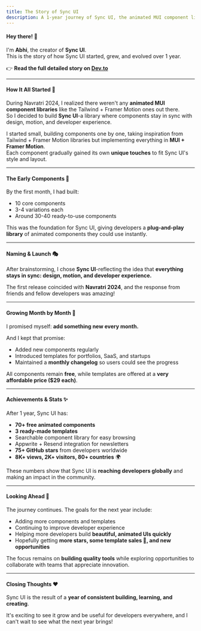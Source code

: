 ```yaml
---
title: The Story of Sync UI
description: A 1-year journey of Sync UI, the animated MUI component library
---
```


#### Hey there! 👋

I'm **Abhi**, the creator of **Sync UI**.  
This is the story of how Sync UI started, grew, and evolved over 1 year.

👉 **Read the full detailed story on [Dev.to](https://dev.to/abhivarde/my-sync-ui-journey-from-navratri-2024-to-navratri-2025-74j)**

---

#### How It All Started 🚀

During Navratri 2024, I realized there weren't any **animated MUI component libraries** like the Tailwind + Framer Motion ones out there.  
So I decided to build **Sync UI**-a library where components stay in sync with design, motion, and developer experience.

I started small, building components one by one, taking inspiration from Tailwind + Framer Motion libraries but implementing everything in **MUI + Framer Motion**.  
Each component gradually gained its own **unique touches** to fit Sync UI's style and layout.

---

#### The Early Components 🐣

By the first month, I had built:

- 10 core components  
- 3-4 variations each  
- Around 30-40 ready-to-use components

This was the foundation for Sync UI, giving developers a **plug-and-play library** of animated components they could use instantly.

---

#### Naming & Launch 🎭

After brainstorming, I chose **Sync UI**-reflecting the idea that **everything stays in sync: design, motion, and developer experience.**

The first release coincided with **Navratri 2024**, and the response from friends and fellow developers was amazing!

---

#### Growing Month by Month 🌱

I promised myself: **add something new every month.**

And I kept that promise:

- Added new components regularly  
- Introduced templates for portfolios, SaaS, and startups  
- Maintained a **monthly changelog** so users could see the progress

All components remain **free**, while templates are offered at a **very affordable price ($29 each)**.

---

#### Achievements & Stats ✨

After 1 year, Sync UI has:

- **70+ free animated components**  
- **3 ready-made templates**  
- Searchable component library for easy browsing  
- Appwrite + Resend integration for newsletters  
- **75+ GitHub stars** from developers worldwide  
- **8K+ views, 2K+ visitors, 80+ countries** 🌍

These numbers show that Sync UI is **reaching developers globally** and making an impact in the community.

---

#### Looking Ahead 🔮

The journey continues. The goals for the next year include:

- Adding more components and templates  
- Continuing to improve developer experience  
- Helping more developers build **beautiful, animated UIs quickly**  
- Hopefully getting **more stars, some template sales 💸, and new opportunities**  

The focus remains on **building quality tools** while exploring opportunities to collaborate with teams that appreciate innovation.

---

#### Closing Thoughts ❤️

Sync UI is the result of a **year of consistent building, learning, and creating**.

It's exciting to see it grow and be useful for developers everywhere, and I can't wait to see what the next year brings!